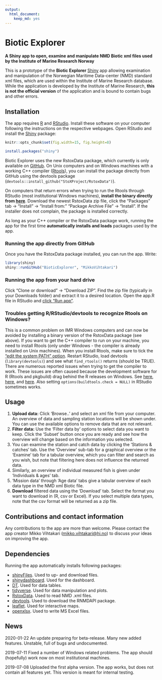 ```yaml
---
output: 
  html_document: 
    keep_md: yes
---
```

# Biotic Explorer 
**A Shiny app to open, examine and manipulate NMD Biotic xml files used by the Institute of Marine Research Norway**

This is a prototype of the **Biotic Explorer** [Shiny](https://shiny.rstudio.com/) app allowing examination and manipulation of the Norwegian Maritime Data-center (NMD) standard xml files, which are used within the Institute of Marine Research database. While the application is developed by the Institute of Marine Research, **this is not the official version** of the application and is bound to contain bugs and other errors. 

## Installation

The app requires [R](https://www.r-project.org/) and [RStudio](https://www.rstudio.com/). Install these software on your computer following the instructions on the respective webpages. Open RStudio and install the [Shiny](https://shiny.rstudio.com/) package:

```r
knitr::opts_chunk$set(fig.width=15, fig.height=8)
```

```r
install.packages("shiny")
```

Biotic Explorer uses the new RstoxData package, which currently is only available on [GitHub](https://github.com/StoXProject/RstoxData/releases). On Unix computers and on Windows machines with a working C++ compiler ([Rtools](https://cran.r-project.org/bin/windows/Rtools/)), you can install the package directly from GitHub using the devtools package (`devtools::install_github("StoXProject/RstoxData")`). 

On computers that return errors when trying to run the Rtools through RStudio (most institutional Windows machines), **install the binary directly from [here](https://github.com/StoXProject/RstoxData/releases)**. Download the newest RstoxData zip file, click the "Packages" tab -> "Install" -> "Install from:" "Package Archive File" -> "Install". If the installer does not complain, the package is installed correctly.

As long as your C++ compiler or the RstoxData package work, running the app for the first time **automatically installs and loads** packages used by the app. 

### Running the app directly from GitHub

Once you have the RstoxData package installed, you can run the app. Write:

```r
library(shiny)
shiny::runGitHub("BioticExplorer", "MikkoVihtakari")
```

### Running the app from your hard drive

Click "Clone or download" -> "Download ZIP". Find the zip file (typically in your Downloads folder) and extract it to a desired location. Open the app.R file in RStudio and [click "Run app"](https://shiny.rstudio.com/tutorial/written-tutorial/lesson1/).

### Troubles getting R/RStudio/devtools to recognize Rtools on Windows?

This is a common problem on IMR Windows computers and can now be avoided by installing a binary version of the RstoxData package (see above). If you want to get the C++ compiler to run on your machine, you need to install Rtools (only under Windows - the compiler is already installed on Unix machines). When you install Rtools, make sure to tick the ["edit the system PATH" option](http://stat545.com/packages01_system-prep.html). Restart RStudio, load devtools (`library(devtools)`) and see what `find_rtools()` returns (should be TRUE). There are numerous reported issues when trying to get the compiler to work. These issues are often caused because the development software for R (Rtools and pkgbuild) drag behind the R releases on Windows. See [here](https://github.com/r-lib/devtools/issues/1772), [here](https://stackoverflow.com/questions/51830648/rstudio-not-finding-rtools), and [here](https://stackoverflow.com/questions/33103203/rtools-is-not-being-detected-from-rstudio). Also setting `options(buildtools.check = NULL)` in RStudio sometimes works. 

## Usage

1. **Upload data:** Click 'Browse..' and select an xml file from your computer. An overview of data and sampling station locations will be shown under. You can use the available options to remove data that are not relevant.
2. **Filter data:** Use the 'Filter data by' options to select data you want to keep. Click the 'Subset' button once you are ready and see how the overview will change based on the information you selected.
3. You can examine the station and catch data by clicking the 'Stations & catches' tab. Use the 'Overview' sub-tab for a graphical overview or the 'Examine' tab for a tabular overview, which you can filter and search as you wish, but note that filtering here does not influence the returned data.
4. Similarly, an overview of individual measured fish is given under 'Individuals & ages' tab.
5. 'Mission data' through 'Age data' tabs give a tabular overview of each data type in the NMD xml Biotic file.
6. **Download** filtered data using the 'Download' tab. Select the format you want to download in (R, csv or Excel). If you select multiple data types, note that the csv format will be returned as a zip file.

## Contributions and contact information

Any contributions to the app are more than welcome. Please contact the app creator Mikko Vihtakari (<mikko.vihtakari@hi.no>) to discuss your ideas on improving the app.

## Dependencies

Running the app automatically installs following packages:

- [shinyFiles](https://cran.r-project.org/web/packages/shinyFiles/index.html). Used to up- and download files.  
- [shinydashboard](https://cran.r-project.org/web/packages/shinydashboard/index.html). Used for the dashboard.
- [DT](https://cran.r-project.org/web/packages/DT/index.html). Used for data tables.
- [tidyverse](https://cran.r-project.org/web/packages/tidyverse/index.html). Used for data manipulation and plots.
- [RstoxData](https://github.com/StoXProject/RstoxData). Used to read NMD .xml files.
- [devtools](https://cran.r-project.org/web/packages/devtools/index.html). Used to download the RNMDAPI package.
- [leaflet](https://cran.r-project.org/web/packages/leaflet/index.html). Used for interactive maps.
- [openxlsx](https://cran.r-project.org/web/packages/openxlsx/index.html). Used to write MS Excel files. 

## News

2020-01-22 An update preparing for beta-release. Many new added features. Unstable, full of bugs and undocumented.

2019-07-11 Fixed a number of Windows related problems. The app should (hopefully) work now on most institutional machines. 

2019-07-08 Uploaded the first alpha version. The app works, but does not contain all features yet. This version is meant for internal testing. 
